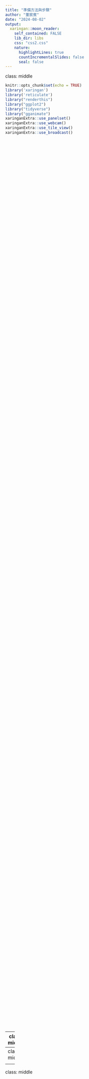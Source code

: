 ```yaml
---
title: "準備方法與步驟"
author: "董宸賓"
date: "2024-08-02"
output:
  xaringan::moon_reader:
    self_contained: FALSE
    lib_dir: libs
    css: "css2.css"
    nature:
      highlightLines: true
      countIncrementalSlides: false
      seal: false
---
```

class: middle

```r
knitr::opts_chunk$set(echo = TRUE)
library('xaringan')
library('reticulate')
library("renderthis")
library("ggplot2")
library("tidyverse")
library("gganimate")
xaringanExtra::use_panelset()
xaringanExtra::use_webcam()
xaringanExtra::use_tile_view()
xaringanExtra::use_broadcast()
```


<div style="background-image: url('新增副標題/20.png'); background-size: cover; background-position: center; background-repeat: no-repeat; height: 70vh;">
  <!-- 這裡可以放置其他內容 -->
</div>

---
class: middle


<div style="background-image: url('新增副標題/21.png'); background-size: cover; background-position: center; background-repeat: no-repeat; height: 60vh;">
  <!-- 這裡可以放置其他內容 -->
</div>

---
class: middle


<div style="background-image: url('新增副標題/22.png'); background-size: cover; background-position: center; background-repeat: no-repeat; height: 60vh;">
  <!-- 這裡可以放置其他內容 -->
</div>

---
class: middle


<div style="background-image: url('新增副標題/23.png'); background-size: cover; background-position: center; background-repeat: no-repeat; height: 60vh;">
  <!-- 這裡可以放置其他內容 -->
</div>


---
class: inverse2, middle


```r
data1 <- tribble(
  ~時間, ~國文, ~英文, ~社會, ~數學, ~備註,
  "一模", 13, 13, 14, 10,   "難：國、英手寫題時間配置問題\n解：維持進度、增加手寫頻率",
  "二模", 15, 14, 15, 11,   "難：英手寫失分多、數難題卡時間\n解：翻譯與作文增加頻率、加強部分",
  "三模", 14, 14, 14, 10,   "難：總體時間控制得當\n解：加強手寫、放棄部分數題",
  "學測", 15, 13, 15, 13,   "放寒假"
)

data1 <- data1 %>%
  mutate(時間 = factor(時間, levels = c("一模", "二模", "三模", "學測")))

```



```r
library(echarts4r)

library(echarts4r)

data1 %>%
  mutate(total = 國文+英文+數學+社會)%>%
  group_by(時間) %>%
  e_charts(時間, timeline = TRUE) %>%
  e_line(total, name = "成績", symbolSize = 12) %>%
  e_bar(國文)%>%
  e_bar(英文)%>%
  e_bar(社會)%>%
  e_bar(數學)%>%
  e_title("成績變化") %>%
  e_x_axis(name = "時間") %>%
  e_y_axis(name = "成績", min = 0, max = 60) %>%
  e_legend(show = TRUE)%>%
  e_labels(show = TRUE) %>%
  e_tooltip(
    trigger = "axis",
    formatter = htmlwidgets::JS("
      function(params) {
        var note = {
          '一模': '難：國、英手寫題時間配置問題<br>解：維持進度、增加手寫頻率',
          '二模': '難：英手寫失分多、數難題卡時間<br>解：翻譯與作文增加頻率、加強部分',
          '三模': '難：總體時間控制得當<br>解：加強手寫、放棄部分數題',
          '學測': '放寒假'
        };
        var text = note[params[0].name] || '';
        return '<div style=\"font-size: 20px;\">' + text + '</div>';
      }
    ")
  ) %>%
  e_theme("chalk")
```




